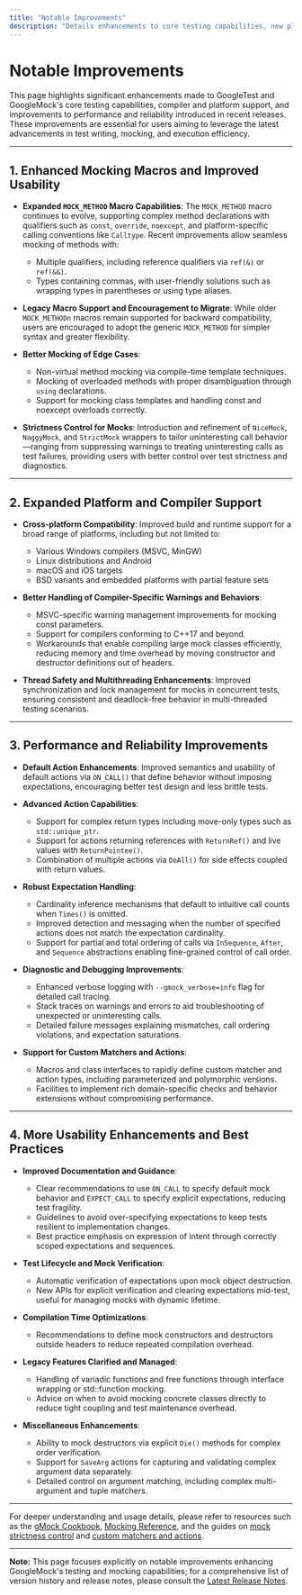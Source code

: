 ```yaml
---
title: "Notable Improvements"
description: "Details enhancements to core testing capabilities, new platform or compiler support, and performance or reliability improvements introduced in recent releases."
---
```


# Notable Improvements

This page highlights significant enhancements made to GoogleTest and GoogleMock's core testing capabilities, compiler and platform support, and improvements to performance and reliability introduced in recent releases. These improvements are essential for users aiming to leverage the latest advancements in test writing, mocking, and execution efficiency.

---

## 1. Enhanced Mocking Macros and Improved Usability

- **Expanded `MOCK_METHOD` Macro Capabilities**: The `MOCK_METHOD` macro continues to evolve, supporting complex method declarations with qualifiers such as `const`, `override`, `noexcept`, and platform-specific calling conventions like `Calltype`. Recent improvements allow seamless mocking of methods with:
  - Multiple qualifiers, including reference qualifiers via `ref(&)` or `ref(&&)`.
  - Types containing commas, with user-friendly solutions such as wrapping types in parentheses or using type aliases.

- **Legacy Macro Support and Encouragement to Migrate**: While older `MOCK_METHODn` macros remain supported for backward compatibility, users are encouraged to adopt the generic `MOCK_METHOD` for simpler syntax and greater flexibility.

- **Better Mocking of Edge Cases**:
  - Non-virtual method mocking via compile-time template techniques.
  - Mocking of overloaded methods with proper disambiguation through `using` declarations.
  - Support for mocking class templates and handling const and noexcept overloads correctly.

- **Strictness Control for Mocks**: Introduction and refinement of `NiceMock`, `NaggyMock`, and `StrictMock` wrappers to tailor uninteresting call behavior—ranging from suppressing warnings to treating uninteresting calls as test failures, providing users with better control over test strictness and diagnostics.

---

## 2. Expanded Platform and Compiler Support

- **Cross-platform Compatibility**: Improved build and runtime support for a broad range of platforms, including but not limited to:
  - Various Windows compilers (MSVC, MinGW)
  - Linux distributions and Android
  - macOS and iOS targets
  - BSD variants and embedded platforms with partial feature sets

- **Better Handling of Compiler-Specific Warnings and Behaviors**:
  - MSVC-specific warning management improvements for mocking const parameters.
  - Support for compilers conforming to C++17 and beyond.
  - Workarounds that enable compiling large mock classes efficiently, reducing memory and time overhead by moving constructor and destructor definitions out of headers.

- **Thread Safety and Multithreading Enhancements**: Improved synchronization and lock management for mocks in concurrent tests, ensuring consistent and deadlock-free behavior in multi-threaded testing scenarios.

---

## 3. Performance and Reliability Improvements

- **Default Action Enhancements**: Improved semantics and usability of default actions via `ON_CALL()` that define behavior without imposing expectations, encouraging better test design and less brittle tests.

- **Advanced Action Capabilities**:
  - Support for complex return types including move-only types such as `std::unique_ptr`.
  - Support for actions returning references with `ReturnRef()` and live values with `ReturnPointee()`.
  - Combination of multiple actions via `DoAll()` for side effects coupled with return values.

- **Robust Expectation Handling**:
  - Cardinality inference mechanisms that default to intuitive call counts when `Times()` is omitted.
  - Improved detection and messaging when the number of specified actions does not match the expectation cardinality.
  - Support for partial and total ordering of calls via `InSequence`, `After`, and `Sequence` abstractions enabling fine-grained control of call order.

- **Diagnostic and Debugging Improvements**:
  - Enhanced verbose logging with `--gmock_verbose=info` flag for detailed call tracing.
  - Stack traces on warnings and errors to aid troubleshooting of unexpected or uninteresting calls.
  - Detailed failure messages explaining mismatches, call ordering violations, and expectation saturations.

- **Support for Custom Matchers and Actions**:
  - Macros and class interfaces to rapidly define custom matcher and action types, including parameterized and polymorphic versions.
  - Facilities to implement rich domain-specific checks and behavior extensions without compromising performance.

---

## 4. More Usability Enhancements and Best Practices

- **Improved Documentation and Guidance**:
  - Clear recommendations to use `ON_CALL` to specify default mock behavior and `EXPECT_CALL` to specify explicit expectations, reducing test fragility.
  - Guidelines to avoid over-specifying expectations to keep tests resilient to implementation changes.
  - Best practice emphasis on expression of intent through correctly scoped expectations and sequences.

- **Test Lifecycle and Mock Verification**:
  - Automatic verification of expectations upon mock object destruction.
  - New APIs for explicit verification and clearing expectations mid-test, useful for managing mocks with dynamic lifetime.

- **Compilation Time Optimizations**:
  - Recommendations to define mock constructors and destructors outside headers to reduce repeated compilation overhead.

- **Legacy Features Clarified and Managed**:
  - Handling of variadic functions and free functions through interface wrapping or std::function mocking.
  - Advice on when to avoid mocking concrete classes directly to reduce tight coupling and test maintenance overhead.

- **Miscellaneous Enhancements**:
  - Ability to mock destructors via explicit `Die()` methods for complex order verification.
  - Support for `SaveArg` actions for capturing and validating complex argument data separately.
  - Detailed control on argument matching, including complex multi-argument and tuple matchers.

---

For deeper understanding and usage details, please refer to resources such as the [gMock Cookbook](https://google.github.io/googletest/gmock_cook_book.html), [Mocking Reference](https://google.github.io/googletest/reference/mocking.html), and the guides on [mock strictness control](../guides/mocking-masterclass/mock-class-strictness) and [custom matchers and actions](../api-reference/extension-and-internals/custom-matchers-and-actions).

---

**Note:** This page focuses explicitly on notable improvements enhancing GoogleMock's testing and mocking capabilities; for a comprehensive list of version history and release notes, please consult the [Latest Release Notes](../version-history/latest-release).
